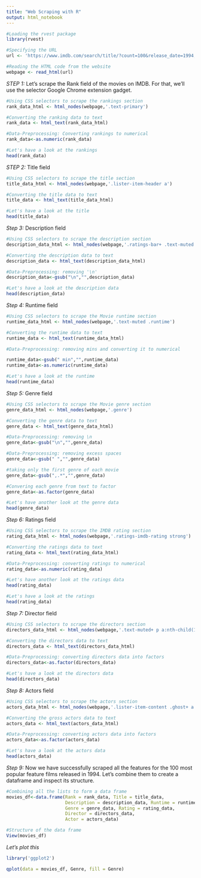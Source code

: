 ```yaml
---
title: "Web Scraping with R"
output: html_notebook
---
```


```r

#Loading the rvest package
library(rvest)

#Specifying the URL 
url <- 'https://www.imdb.com/search/title/?count=100&release_date=1994,1994&title_type=feature'

#Reading the HTML code from the website
webpage <- read_html(url)

```

*STEP 1:* Let's scrape the Rank field of the movies on IMDB. For that, we’ll use the selector Google Chrome extension gadget.
```r
#Using CSS selectors to scrape the rankings section
rank_data_html <- html_nodes(webpage,'.text-primary')

#Converting the ranking data to text
rank_data <- html_text(rank_data_html)

#Data-Preprocessing: Converting rankings to numerical
rank_data<-as.numeric(rank_data)

#Let's have a look at the rankings
head(rank_data)

```

*STEP 2:* Title field
```r
#Using CSS selectors to scrape the title section
title_data_html <- html_nodes(webpage,'.lister-item-header a')

#Converting the title data to text
title_data <- html_text(title_data_html)

#Let's have a look at the title
head(title_data)

```

*Step 3:* Description field
```r
#Using CSS selectors to scrape the description section
description_data_html <- html_nodes(webpage,'.ratings-bar+ .text-muted')

#Converting the description data to text
description_data <- html_text(description_data_html)

#Data-Preprocessing: removing '\n'
description_data<-gsub("\n","",description_data)

#Let's have a look at the description data
head(description_data)

```

*Step 4:* Runtime field
```r
#Using CSS selectors to scrape the Movie runtime section
runtime_data_html <- html_nodes(webpage,'.text-muted .runtime')

#Converting the runtime data to text
runtime_data <- html_text(runtime_data_html)

#Data-Preprocessing: removing mins and converting it to numerical

runtime_data<-gsub(" min","",runtime_data)
runtime_data<-as.numeric(runtime_data)

#Let's have a look at the runtime
head(runtime_data)

```

*Step 5:* Genre field
```r
#Using CSS selectors to scrape the Movie genre section
genre_data_html <- html_nodes(webpage,'.genre')

#Converting the genre data to text
genre_data <- html_text(genre_data_html)

#Data-Preprocessing: removing \n
genre_data<-gsub("\n","",genre_data)

#Data-Preprocessing: removing excess spaces
genre_data<-gsub(" ","",genre_data)

#taking only the first genre of each movie
genre_data<-gsub(",.*","",genre_data)

#Convering each genre from text to factor
genre_data<-as.factor(genre_data)

#Let's have another look at the genre data
head(genre_data)

```

*Step 6:* Ratings field
```r
#Using CSS selectors to scrape the IMDB rating section
rating_data_html <- html_nodes(webpage,'.ratings-imdb-rating strong')

#Converting the ratings data to text
rating_data <- html_text(rating_data_html)

#Data-Preprocessing: converting ratings to numerical
rating_data<-as.numeric(rating_data)

#Let's have another look at the ratings data
head(rating_data)

#Let's have a look at the ratings
head(rating_data)
```

*Step 7:* Director field
```r
#Using CSS selectors to scrape the directors section
directors_data_html <- html_nodes(webpage,'.text-muted+ p a:nth-child(1)')

#Converting the directors data to text
directors_data <- html_text(directors_data_html)

#Data-Preprocessing: converting directors data into factors
directors_data<-as.factor(directors_data)

#Let's have a look at the directors data
head(directors_data)
```

*Step 8:* Actors field
```r
#Using CSS selectors to scrape the actors section
actors_data_html <- html_nodes(webpage,'.lister-item-content .ghost+ a')

#Converting the gross actors data to text
actors_data <- html_text(actors_data_html)

#Data-Preprocessing: converting actors data into factors
actors_data<-as.factor(actors_data)

#Let's have a look at the actors data
head(actors_data)
```

*Step 9:* Now we have successfully scraped all the features for the 100 most popular feature films released in 1994. Let’s combine them to create a dataframe and inspect its structure.
```r
#Combining all the lists to form a data frame
movies_df<-data.frame(Rank = rank_data, Title = title_data,
                      Description = description_data, Runtime = runtime_data,
                      Genre = genre_data, Rating = rating_data,
                      Director = directors_data, 
                      Actor = actors_data)

#Structure of the data frame
View(movies_df)
```

*Let's plot this*
```r
library('ggplot2')

qplot(data = movies_df, Genre, fill = Genre)
```






